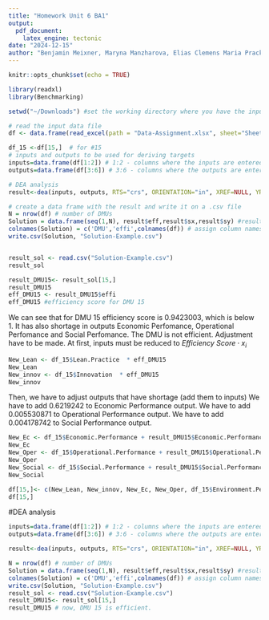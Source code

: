 ```yaml
---
title: "Homework Unit 6 BA1"
output: 
  pdf_document:
    latex_engine: tectonic
date: "2024-12-15"
author: "Benjamin Meixner, Maryna Manzharova, Elias Clemens Maria Prackwieser, Richard Takacs"
---
```


```r
knitr::opts_chunk$set(echo = TRUE)
```

``` r
library(readxl)
library(Benchmarking)

setwd("~/Downloads") #set the working directory where you have the input file !!!!

# read the input data file
df <- data.frame(read_excel(path = "Data-Assignment.xlsx", sheet="Sheet1"))

df_15 <-df[15,]  # for #15 
# inputs and outputs to be used for deriving targets 
inputs=data.frame(df[1:2]) # 1:2 - columns where the inputs are entered
outputs=data.frame(df[3:6]) # 3:6 - columns where the outputs are entered

# DEA analysis
result<-dea(inputs, outputs, RTS="crs", ORIENTATION="in", XREF=NULL, YREF=NULL,FRONT.IDX=NULL, SLACK=TRUE, DUAL=FALSE, DIRECT=NULL, param=NULL,TRANSPOSE=FALSE, FAST=FALSE, LP=FALSE, CONTROL=NULL, LPK=NULL)

# create a data frame with the result and write it on a .csv file
N = nrow(df) # number of DMUs
Solution = data.frame(seq(1,N), result$eff,result$sx,result$sy) #result$eff: efficiency scores, result$sx: input excess, result$sy: output shortfall
colnames(Solution) = c('DMU','effi',colnames(df)) # assign column names
write.csv(Solution, "Solution-Example.csv")


result_sol <- read.csv("Solution-Example.csv")
result_sol

```
```r
result_DMU15<- result_sol[15,]
result_DMU15
eff_DMU15 <- result_DMU15$effi
eff_DMU15 #efficiency score for DMU 15
``` 

We can see that for DMU 15 efficiency score is 0.9423003, which is below 1. It has also shortage in outputs Economic Perfomance, Operational Perfomance and Social Perfomance.
The DMU is not efficient. Adjustment have to be made.
At first, inputs must be reduced to $Efficiency\ Score \cdot x_{i}$
```r
New_Lean <- df_15$Lean.Practice  * eff_DMU15
New_Lean
New_innov <- df_15$Innovation  * eff_DMU15
New_innov
```
Then, we have to adjust outputs that have shortage (add them to inputs)
We have to add  0.6219242 to Economic Performance output.
We have to add  0.005530871 to Operational Performance output.
We have to add  0.004178742 to Social Performance output.
``` r
New_Ec <- df_15$Economic.Performance + result_DMU15$Economic.Performance
New_Ec
New_Oper <- df_15$Operational.Performance + result_DMU15$Operational.Performance
New_Oper
New_Social <- df_15$Social.Performance + result_DMU15$Social.Performance
New_Social
```
```r
df[15,]<- c(New_Lean, New_innov, New_Ec, New_Oper, df_15$Environment.Performance, New_Social)
df[15,]
```

#DEA analysis 
``` r
inputs=data.frame(df[1:2]) # 1:2 - columns where the inputs are entered
outputs=data.frame(df[3:6]) # 3:6 - columns where the outputs are entered

result<-dea(inputs, outputs, RTS="crs", ORIENTATION="in", XREF=NULL, YREF=NULL,FRONT.IDX=NULL, SLACK=TRUE, DUAL=FALSE, DIRECT=NULL, param=NULL,TRANSPOSE=FALSE, FAST=FALSE, LP=FALSE, CONTROL=NULL, LPK=NULL)

N = nrow(df) # number of DMUs
Solution = data.frame(seq(1,N), result$eff,result$sx,result$sy) #result$eff: efficiency scores, result$sx: input excess, result$sy: output shortfall
colnames(Solution) = c('DMU','effi',colnames(df)) # assign column names
write.csv(Solution, "Solution-Example.csv")
result_sol <- read.csv("Solution-Example.csv")
result_DMU15<- result_sol[15,]
result_DMU15 # now, DMU 15 is efficient. 
```
